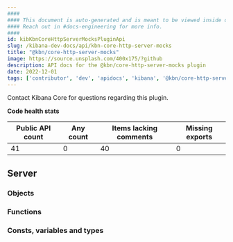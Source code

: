 ```yaml
---
####
#### This document is auto-generated and is meant to be viewed inside our experimental, new docs system.
#### Reach out in #docs-engineering for more info.
####
id: kibKbnCoreHttpServerMocksPluginApi
slug: /kibana-dev-docs/api/kbn-core-http-server-mocks
title: "@kbn/core-http-server-mocks"
image: https://source.unsplash.com/400x175/?github
description: API docs for the @kbn/core-http-server-mocks plugin
date: 2022-12-01
tags: ['contributor', 'dev', 'apidocs', 'kibana', '@kbn/core-http-server-mocks']
---
```




Contact Kibana Core for questions regarding this plugin.

**Code health stats**

| Public API count  | Any count | Items lacking comments | Missing exports |
|-------------------|-----------|------------------------|-----------------|
| 41 | 0 | 40 | 0 |

## Server

### Objects
<DocDefinitionList data={kbnCoreHttpServerMocksObj.server.objects}/>

### Functions
<DocDefinitionList data={kbnCoreHttpServerMocksObj.server.functions}/>

### Consts, variables and types
<DocDefinitionList data={kbnCoreHttpServerMocksObj.server.misc}/>


